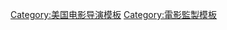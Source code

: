 {{NavboxV2
|name = The Wachowskis
|title = [[沃卓斯基姐妹]]作品
|state = {{{state|autocollapse}}}
|listclass = hlist
|evenodd = swap

| group1 = 電影
| list1-border = child
| list1-type = vertical
| list1-group1 = 導演和編劇
| list1-list1 = 
* 《[[驚世狂花]]》（1996年）
* 《[[黑客帝国|-{zh-hans:黑客帝国;zh-hk:22世紀殺人網絡;zh-sg:骇客任务;zh-tw:駭客任務;}-]]》（1999年）
* 《[[黑客帝国2：重装上阵|-{zh-cn:黑客帝国︰重裝上陣;zh-tw:駭客任務︰重裝上陣;zh-hk:22世紀殺人網絡︰決戰未來;zh-sg:骇客任务2：重装上阵}-]]》（2003年）
* 《[[黑客帝国3：矩阵革命|-{zh-cn:黑客帝国：矩阵革命;zh-tw:駭客任務完結篇：最後戰役;zh-hk:22世紀殺人網絡：驚變世紀;zh-sg:骇客任务3：最後战役}-]]》（2003）
* 《[[極速賽車手|-{zh:極速賽車手;zh-hans:极速赛车手;zh-hant:極速賽車手;zh-hk:極速賽車手;zh-mo:極速賽車手;zh-tw:駭速快手;}-]]》（2008年）
* 《[[雲圖 (電影)|雲圖]]》（2012年）
* 《[[朱比特崛起]]》（2015年）
* 《[[駭客任務：復活|-{zh-tw:駭客任務：復活;zh-hk:22世紀殺人網絡 復活次元;zh-cn:黑客帝国：矩阵重启;}-]]》（2021年，僅拉娜）

| list1-group2 = 其他
| list1-list2 = 
* 《[[刺客戰場]]》（1995年，編劇）
* 《[[駭客任務立體動畫特集]]》（2003年，編劇和監製）
* 《[[V怪客]]》（2005年，編劇和監製）
* 《[[忍者刺客]]》（2009年，監製）

| group2 = 電視劇
| list2 = 
* 《[[超感8人組]]》（2015－2017年）

| group3 = 電子遊戲
| list3 = 
* 《{{Link-en|駭客任務：重裝上陣 (遊戲)|Enter the Matrix|重裝上陣}}》（2003年）
* 《{{Link-en|駭客任務Online|The Matrix Online}}》（2005年）
* 《{{Link-en|駭客任務：尼歐之路|The Matrix: Path of Neo}}》（2005年）
}}<noinclude>
{{Collapsible option}}
{{DEFAULTSORT:Wachowskis, The}}
[[Category:美国电影导演模板]]
[[Category:電影監製模板]]
</noinclude>